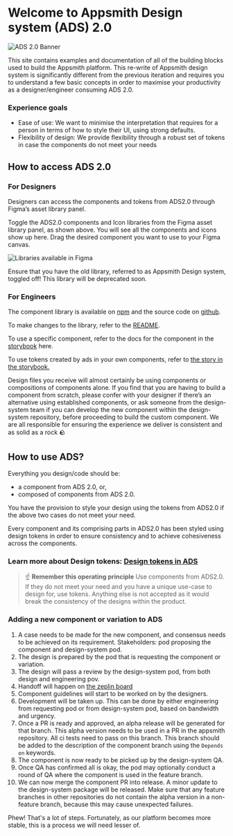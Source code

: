 
<Meta title="Docs/Introduction" />

# Welcome to Appsmith Design system (ADS) 2.0

![ADS 2.0 Banner](./docs/ads-banner.png)

This site contains examples and documentation of all of the building blocks used to build the Appsmith platform. This re-write of Appsmith design system is significantly different from the previous iteration and requires you to understand a few basic concepts in order to maximise your productivity as a designer/engineer consuming ADS 2.0.

### Experience goals

- Ease of use: We want to minimise the interpretation that requires for a person in terms of how to style their UI, using strong defaults.
- Flexibility of design: We provide flexibility through a robust set of tokens in case the components do not meet your needs

## How to access ADS 2.0

### For Designers

Designers can access the components and tokens from ADS2.0 through Figma’s asset library panel.

[//]: # (TODO: Add link to below via youtube and mdx-embed)
[//]: # (![How to access ADS 2.0 for designers tutorial]&#40;./docs/how-to-access-ads-for-designers.mp4&#41;)
Toggle the ADS2.0 components and Icon libraries from the Figma asset library panel, as shown above. You will see all the components and icons show up here. Drag the desired component you want to use to your Figma canvas.

![Libraries available in Figma](./docs/libraries-in-figma.png)

Ensure that you have the old library, referred to as Appsmith Design system, toggled off! This library will be deprecated soon.

### For Engineers

The component library is available on [npm](https://www.npmjs.com/package/@appsmithorg/design-system) and the source code on [github](https://www.github.com/appsmithorg/design-system).

To make changes to the library, refer to the [README](https://github.com/appsmithorg/design-system/blob/release/packages/design-system/README.md).

To use a specific component, refer to the docs for the component in the [storybook](https://design-system.appsmith.com/) here.

[//]: # (TODO: Link category tokens story here)
To use tokens created by ads in your own components, refer to [the story in the storybook.]()

Design files you receive will almost certainly be using components or compositions of components alone. If you find that you are having to build a component from scratch, please confer with your designer if there’s an alternative using established components, or ask someone from the design-system team if you can develop the new component within the design-system repository, before proceeding to build the custom component. We are all responsible for ensuring the experience we deliver is consistent and as solid as a rock 🪨

## How to use ADS?

Everything you design/code should be:

- a component from ADS 2.0, or,
- composed of components from ADS 2.0.

You have the provision to style your design using the tokens from ADS2.0 if the above two cases do not meet your need.

Every component and its comprising parts in ADS2.0 has been styled using design tokens in order to ensure consistency and to achieve cohesiveness across the components.

### Learn more about Design tokens: [Design tokens in ADS](https://design-system.appsmith.com/?path=/docs/design-tokens--documentation)

  > ☝️ **Remember this operating principle**
  Use components from ADS2.0. If they do not meet your need and you have a unique use-case to design for, use tokens. Anything else is not accepted as it would break the consistency of the designs within the product.

### Adding a new component or variation to ADS

1. A case needs to be made for the new component, and consensus needs to be achieved on its requirement. Stakeholders: pod proposing the component and design-system pod.
2. The design is prepared by the pod that is requesting the component or variation.
3. The design will pass a review by the design-system pod, from both design and engineering pov.
4. Handoff will happen on [the zeplin board](https://app.zeplin.io/project/63f7601064ab77243cf1eca1)
5. Component guidelines will start to be worked on by the designers.
6. Development will be taken up. This can be done by either engineering from requesting pod or from design-system pod, based on bandwidth and urgency.
7. Once a PR is ready and approved, an alpha release will be generated for that branch. This alpha version needs to be used in a PR in the appsmith repository. All ci tests need to pass on this branch. This branch should be added to the description of the component branch using the `Depends on` keywords.
8. The component is now ready to be picked up by the design-system QA.
9. Once QA has confirmed all is okay, the pod may optionally conduct a round of QA where the component is used in the feature branch.
10. We can now merge the component PR into release. A minor update to the design-system package will be released. Make sure that any feature branches in other repositories do not contain the alpha version in a non-feature branch, because this may cause unexpected failures.

Phew! That's a lot of steps. Fortunately, as our platform becomes more stable, this is a process we will need lesser of.
